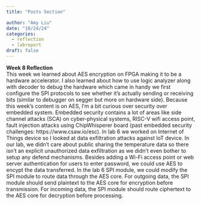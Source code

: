 ```yaml
---
title: "Posts Section"

author: "Amy Liu"
date: "10/24/24"
categories:
  - reflection
  - labreport
draft: false
---
```


**Week 8 Reflection**<br>
This week we learned about AES encryption on FPGA making it to be a hardware accelerator.  I also learned about how to use logic analyzer along with decoder to debug the hardware which came in handy we first configure the SPI protocols to see whether it's actually sending or receiving bits (similar to debugger on segger but more on hardware side). Because this week's content is on AES, I'm a bit curious over security over embedded system. Embedded security contains a lot of areas like side channel attacks (SCA) on cyber-physical systems, RISC-V wifi access point, fault injection attacks using ChipWhisperer board (past embedded security challenges: https://www.csaw.io/esc). In lab 6 we worked on Internet of Things device so I looked at data exfiltration attacks against IoT device. In our lab, we didn't care about public sharing the temperature data so there isn't an explicit unauthorized data exfiltration as we didn't even bother to setup any defend mechanisms. Besides adding a Wi-Fi access point or web server authentication for users to enter password, we could use AES to encypt the data transferred. In the lab 6 SPI module, we could modify the SPI module to route data through the AES core. For outgoing data, the SPI module should send plaintext to the AES core for encryption before transmission. For incoming data, the SPI module should route ciphertext to the AES core for decryption before processing.